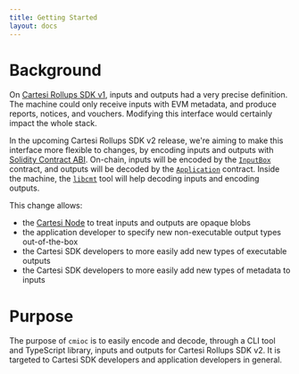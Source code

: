 ```yaml
---
title: Getting Started
layout: docs
---
```


# Background

On [Cartesi Rollups SDK v1],
inputs and outputs had a very precise definition.
The machine could only receive inputs with EVM metadata,
and produce reports, notices, and vouchers.
Modifying this interface would certainly impact the whole stack.

In the upcoming Cartesi Rollups SDK v2 release,
we're aiming to make this interface more flexible to changes,
by encoding inputs and outputs with [Solidity Contract ABI].
On-chain, inputs will be encoded by the [`InputBox`] contract,
and outputs will be decoded by the [`Application`] contract.
Inside the machine, the [`libcmt`] tool will help decoding inputs and encoding outputs.

This change allows:

-   the [Cartesi Node] to treat inputs and outputs are opaque blobs
-   the application developer to specify new non-executable output types out-of-the-box
-   the Cartesi SDK developers to more easily add new types of executable outputs
-   the Cartesi SDK developers to more easily add new types of metadata to inputs

# Purpose

The purpose of `cmioc` is to easily encode and decode,
through a CLI tool and TypeScript library,
inputs and outputs for Cartesi Rollups SDK v2.
It is targeted to Cartesi SDK developers
and application developers in general.

[Cartesi Node]: https://github.com/cartesi/rollups-node
[Cartesi Rollups SDK v1]: https://github.com/cartesi/rollups/tree/release/1.0.x
[Solidity Contract ABI]: https://docs.soliditylang.org/en/latest/abi-spec.html
[`Application`]: https://github.com/cartesi/rollups-contracts/blob/v2.0.0-rc.4/contracts/dapp/Application.sol
[`InputBox`]: https://github.com/cartesi/rollups-contracts/blob/v2.0.0-rc.4/contracts/inputs/InputBox.sol
[`libcmt`]: https://github.com/cartesi/machine-emulator-tools/tree/v0.16.0-output-unification-v2-test5/sys-utils/libcmt
